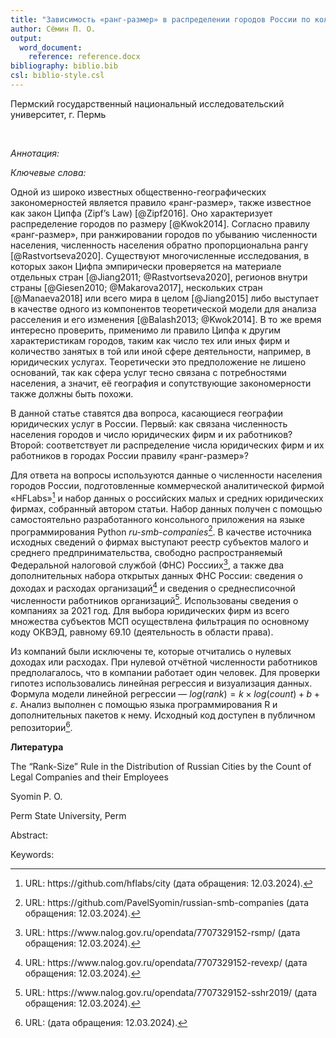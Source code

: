 ```yaml
---
title: "Зависимость «ранг-размер» в распределении городов России по количеству юридических фирм и их работников"
author: Сёмин П. О.
output: 
  word_document:
    reference: reference.docx
bibliography: biblio.bib
csl: biblio-style.csl
---
```


<div custom-style="Author">

Пермский государственный национальный исследовательский университет, г. Пермь

</div>

<br>

*Аннотация:*

*Ключевые слова:*

Одной из широко известных общественно-географических закономерностей является правило «ранг-размер», также известное как закон Ципфа (Zipf's Law) [@Zipf2016]. Оно характеризует распределение городов по размеру [@Kwok2014]. Согласно правилу «ранг-размер», при ранжировании городов по убыванию численности населения, численность населения обратно пропорциональна рангу [@Rastvortseva2020]. Существуют многочисленные исследования, в которых закон Цифпа эмпирически проверяется на материале отдельных стран [@Jiang2011; @Rastvortseva2020], регионов внутри страны [@Giesen2010; @Makarova2017], нескольких стран [@Manaeva2018] или всего мира в целом [@Jiang2015] либо выступает в качестве одного из компонентов теоретической модели для анализа расселения и его изменения [@Balash2013; @Kwok2014]. В то же время интересно проверить, применимо ли правило Ципфа к другим характеристикам городов, таким как число тех или иных фирм и количество занятых в той или иной сфере деятельности, например, в юридических услугах. Теоретически это предположение не лишено оснований, так как сфера услуг тесно связана с потребностями населения, а значит, её география и сопутствующие закономерности также должны быть похожи.

В данной статье ставятся два вопроса, касающиеся географии юридических услуг в России. Первый: как связана численность населения городов и число юридических фирм и их работников? Второй: соответствует ли распределение числа юридических фирм и их работников в городах России правилу «ранг-размер»?

Для ответа на вопросы используются данные о численности населения городов России, подготовленные коммерческой аналитической фирмой «HFLabs»[^1] и набор данных о российских малых и средних юридических фирмах, собранный автором статьи. Набор данных получен с помощью самостоятельно разработанного консольного приложения на языке программирования Python *ru-smb-companies*[^2]. В качестве источника исходных сведений о фирмах выступают реестр субъектов малого и среднего предпринимательства, свободно распространяемый Федеральной налоговой службой (ФНС) Россиих[^3], а также два дополнительных набора открытых данных ФНС России: сведения о доходах и расходах организаций[^4] и сведения о среднесписочной численности работников организаций[^5]. Использованы сведения о компаниях за 2021 год. Для выбора юридических фирм из всего множества субъектов МСП осуществлена фильтрация по основному коду ОКВЭД, равному 69.10 (деятельность в области права).

[^1]: URL: https://github.com/hflabs/city (дата обращения: 12.03.2024).
[^2]: URL: https://github.com/PavelSyomin/russian-smb-companies (дата обращения: 12.03.2024).
[^3]: URL: https://www.nalog.gov.ru/opendata/7707329152-rsmp/ (дата обращения: 12.03.2024).
[^4]: URL: https://www.nalog.gov.ru/opendata/7707329152-revexp/ (дата обращения: 12.03.2024).
[^5]: URL: https://www.nalog.gov.ru/opendata/7707329152-sshr2019/ (дата обращения: 12.03.2024).

Из компаний были исключены те, которые отчитались о нулевых доходах или расходах. При нулевой отчётной численности работников предполагалось, что в компании работает один человек. Для проверки гипотез использовались линейная регрессия и визуализация данных. Формула модели линейной регрессии — $log(rank) = k \times log(count) + b + \varepsilon$. Анализ выполнен с помощью языка программирования R и дополнительных пакетов к нему. Исходный код доступен в публичном репозитории[^6].

[^6]: URL: (дата обращения: 12.03.2024).

**Литература**

<div id="refs"></div>

<div custom-style="Title">

The “Rank-Size” Rule in the Distribution of Russian Cities by the Count of Legal Companies and their Employees

</div>

<div custom-style="Author">

Syomin P. O.

Perm State University, Perm

</div>

Abstract: 

Keywords:

